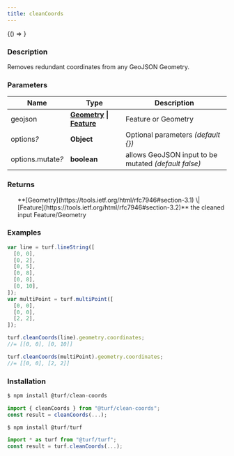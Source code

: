 ```yaml
---
title: cleanCoords
---
```



<!-- Expose turf as global var for experimenting in the browser console -->

<BrowserOnly>{() => <WindowTurfGlobal turf={turf} />}</BrowserOnly>

### Description

Removes redundant coordinates from any GeoJSON Geometry.

### Parameters

| Name                   | Type                                                                                                                          | Description                                          |
| ---------------------- | ----------------------------------------------------------------------------------------------------------------------------- | ---------------------------------------------------- |
| geojson                | **[Geometry](https://tools.ietf.org/html/rfc7946#section-3.1) \| [Feature](https://tools.ietf.org/html/rfc7946#section-3.2)** | Feature or Geometry                                  |
| options<i>?</i>        | **Object**                                                                                                                    | Optional parameters _(default \{})_                  |
| options.mutate<i>?</i> | **boolean**                                                                                                                   | allows GeoJSON input to be mutated _(default false)_ |

### Returns

<ul>
  **[Geometry](https://tools.ietf.org/html/rfc7946#section-3.1) \| [Feature](https://tools.ietf.org/html/rfc7946#section-3.2)** the cleaned input Feature/Geometry

</ul>

### Examples

```javascript
var line = turf.lineString([
  [0, 0],
  [0, 2],
  [0, 5],
  [0, 8],
  [0, 8],
  [0, 10],
]);
var multiPoint = turf.multiPoint([
  [0, 0],
  [0, 0],
  [2, 2],
]);

turf.cleanCoords(line).geometry.coordinates;
//= [[0, 0], [0, 10]]

turf.cleanCoords(multiPoint).geometry.coordinates;
//= [[0, 0], [2, 2]]
```

### Installation

```javascript
$ npm install @turf/clean-coords

import { cleanCoords } from "@turf/clean-coords";
const result = cleanCoords(...);
```

```javascript
$ npm install @turf/turf

import * as turf from "@turf/turf";
const result = turf.cleanCoords(...);
```
